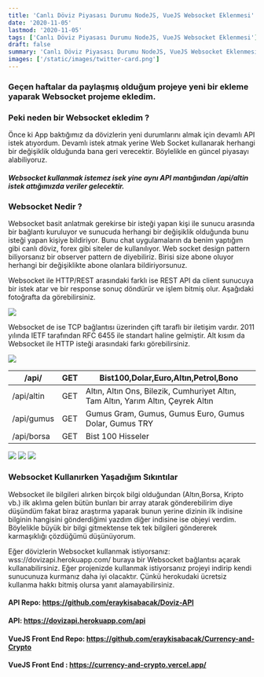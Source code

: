 ```yaml
---
title: 'Canlı Döviz Piyasası Durumu NodeJS, VueJS Websocket Eklenmesi'
date: '2020-11-05'
lastmod: '2020-11-05'
tags: ['Canlı Döviz Piyasası Durumu NodeJS, VueJS Websocket Eklenmesi']
draft: false
summary: 'Canlı Döviz Piyasası Durumu NodeJS, VueJS Websocket Eklenmesi'
images: ['/static/images/twitter-card.png']
---
```

### Geçen haftalar da paylaşmış olduğum projeye yeni bir ekleme yaparak Websocket projeme ekledim.

### Peki neden bir Websocket ekledim ?

Önce ki App baktığımız da dövizlerin yeni durumlarını almak için devamlı API istek atıyordum. Devamlı istek atmak yerine Web Socket kullanarak herhangi bir değişiklik olduğunda bana geri verecektir. Böylelikle en güncel piyasayı alabiliyoruz.

##### Websocket kullanmak istemez isek yine aynı API mantığından /api/altin istek attığımızda veriler gelecektir.

### Websocket Nedir ?
Websocket basit anlatmak gerekirse bir isteği yapan kişi ile sunucu arasında bir bağlantı kuruluyor ve sunucuda herhangi bir değişiklik olduğunda bunu isteği yapan kişiye bildiriyor. Bunu chat uygulamaların da benim yaptığım gibi canlı döviz, forex gibi siteler de kullanılıyor. Web socket design pattern biliyorsanız bir observer pattern de diyebiliriz. Birisi size abone oluyor herhangi bir değişiklikte abone olanlara bildiriyorsunuz.

Websocket ile HTTP/REST arasındaki farklı ise REST API da client sunucuya bir istek atar ve bir response sonuç döndürür ve işlem bitmiş olur. Aşağıdaki fotoğrafta da görebilirsiniz.

![](/static/images/dovizapi/img.png)

Websocket de ise TCP bağlantısı üzerinden çift taraflı bir iletişim vardır. 2011 yılında IETF tarafından RFC 6455 ile standart haline gelmiştir. Alt kısım da Websocket ile HTTP isteği arasındaki farkı görebilirsiniz.

![](/static/images/dovizapi/img_1.png)

| /api/      | GET | Bist100,Dolar,Euro,Altın,Petrol,Bono                                              |
|------------|-----|-----------------------------------------------------------------------------------|
| /api/altin | GET | Altın, Altın Ons, Bilezik, Cumhuriyet Altın, Tam Altın, Yarım Altın, Çeyrek Altın |
| /api/gumus | GET | Gumus Gram, Gumus, Gumus Euro, Gumus Dolar, Gumus TRY                             |
| /api/borsa | GET | Bist 100 Hisseler                                                                 |

![](/static/images/dovizapi/img.png)
![](/static/images/dovizapi/img_1.png)
![](/static/images/dovizapi/img_2.png)

### Websocket Kullanırken Yaşadığım Sıkıntılar

Websocket ile bilgileri alırken birçok bilgi olduğundan (Altın,Borsa, Kripto vb.) ilk aklıma gelen bütün bunları bir array atarak gönderebilirim diye düşündüm fakat biraz araştırma yaparak bunun yerine dizinin ilk indisine bilginin hangisini gönderdiğimi yazdım diğer indisine ise objeyi verdim. Böylelikle büyük bir bilgi gitmektense tek tek bilgileri göndererek karmaşıklığı çözdüğümü düşünüyorum.

Eğer dövizlerin Websocket kullanmak istiyorsanız: wss://dovizapi.herokuapp.com/ buraya bir Websocket bağlantısı açarak kullanabilirsiniz. Eğer projenizde kullanmak istiyorsanız projeyi indirip kendi sunucunuza kurmanız daha iyi olacaktır. Çünkü herokudaki ücretsiz kullanma hakkı bitmiş olursa yanıt alamayabilirsiniz.


#### API Repo: https://github.com/eraykisabacak/Doviz-API

#### API: https://dovizapi.herokuapp.com/api

#### VueJS Front End Repo: https://github.com/eraykisabacak/Currency-and-Crypto

#### VueJS Front End : https://currency-and-crypto.vercel.app/
